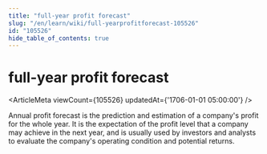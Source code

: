 ```yaml
---
title: "full-year profit forecast"
slug: "/en/learn/wiki/full-yearprofitforecast-105526"
id: "105526"
hide_table_of_contents: true
---
```



# full-year profit forecast

<ArticleMeta viewCount={105526} updatedAt={'1706-01-01 05:00:00'} />

Annual profit forecast is the prediction and estimation of a company's profit for the whole year. It is the expectation of the profit level that a company may achieve in the next year, and is usually used by investors and analysts to evaluate the company's operating condition and potential returns.
